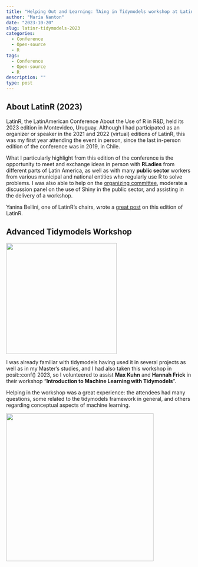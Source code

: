 ```yaml
---
title: "Helping Out and Learning: TAing in Tidymodels workshop at LatinR 2023"
author: "María Nanton"
date: "2023-10-20"
slug: latinr-tidymodels-2023
categories:
  - Conference
  - Open-source
  - R
tags:
  - Conference
  - Open-source
  - R
description: ""
type: post
---
```


## About LatinR (2023)

LatinR, the LatinAmerican Conference About the Use of R in R&D, held its 2023 edition in Montevideo, Uruguay. Although I had participated as an organizer or speaker in the 2021 and 2022 (virtual) editions of LatinR, this was my first year attending the event in person, since the last in-person edition of the conference was in 2019, in Chile.

What I particularly highlight from this edition of the conference is the opportunity to meet and exchange ideas in person with **RLadies** from different parts of Latin America, as well as with many **public sector** workers from various municipal and national entities who regularly use R to solve problems. 
I was also able to help on the [organizing committee](https://2023.latinr.org/sobre/equipo/), moderate a discussion panel on the use of Shiny in the public sector, and assisting in the delivery of a workshop.

Yanina Bellini, one of LatinR's chairs, wrote a [great post](https://yabellini.netlify.app/blog/2023-11-05-latinr-2023/) on this edition of LatinR.


## Advanced Tidymodels Workshop

![](images/tidymodels1.jpeg){fig-align="center" width="300"}

I was already familiar with tidymodels having used it in several projects as well as in my Master's studies, and I had also taken this workshop in posit::conf() 2023, so I volunteered to assist **Max Kuhn** and **Hannah Frick** in their workshop "**Introduction to Machine Learning with Tidymodels**".

Helping in the workshop was a great experience: the attendees had many questions, some related to the tidymodels framework in general, and others regarding conceptual aspects of machine learning.

![](images/tidymodels2.jpeg){fig-align="center" width="400"}
